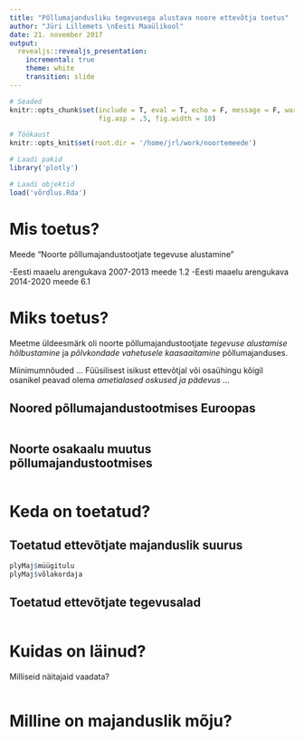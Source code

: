 ```yaml
---
title: "Põllumajandusliku tegevusega alustava noore ettevõtja toetus"
author: "Jüri Lillemets \nEesti Maaülikool"
date: 21. november 2017
output: 
  revealjs::revealjs_presentation:
    incremental: true
    theme: white
    transition: slide
---
```


```r
# Seaded
knitr::opts_chunk$set(include = T, eval = T, echo = F, message = F, warning = F, 
                      fig.asp = .5, fig.width = 10)

# Töökaust
knitr::opts_knit$set(root.dir = '/home/jrl/work/noortemeede') 

# Laadi pakid
library('plotly')

# Laadi objektid
load('võrdlus.Rda')
```

# Mis toetus?

Meede "Noorte põllumajandustootjate tegevuse alustamine"

-Eesti maaelu arengukava 2007-2013 meede 1.2
-Eesti maaelu arengukava 2014-2020 meede 6.1

# Miks toetus?

Meetme üldeesmärk oli noorte põllumajandustootjate *tegevuse alustamise hõlbustamine* ja *põlvkondade vahetusele kaasaaitamine* põllumajanduses.

Miinimumnõuded ... Füüsilisest isikust ettevõtjal või osaühingu kõigil osanikel peavad olema *ametialased oskused ja pädevus* ...

## Noored põllumajandustootmises Euroopas

``` r
```

## Noorte osakaalu muutus põllumajandustootmises

``` r
```

# Keda on toetatud?

## Toetatud ettevõtjate majanduslik suurus

``` r
plyMaj$müügitulu
plyMaj$võlakordaja
```

## Toetatud ettevõtjate tegevusalad

``` r
```

# Kuidas on läinud?

Milliseid näitajaid vaadata?

``` r
```

# Milline on majanduslik mõju?

``` r
```